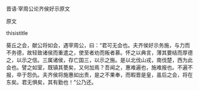 


晋语·宰周公论齐侯好示原文

原文

thisistitle

葵丘之会，献公将如会，遇宰周公，曰：“君可无会也。夫齐侯好示务施，与力而不务德，故轻致诸侯而重遣之，使至者劝而叛者慕。怀之以典言，薄其要结而厚德之，以示之信。三属诸侯，存亡国三，以示之施。是以北伐山戎，南伐楚，西为此会也。譬之如室，既镇其甍矣，又何加焉？吾闻之，惠难遍也，施难报也。不遍不报，卒于怨仇。夫齐侯将施惠如出责，是之不果奉，而暇晋是皇，虽后之会，将在东矣。君无惧矣，其有勤也！”公乃还。

